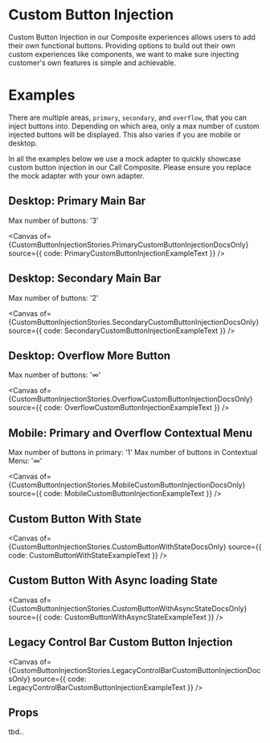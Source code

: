 

<Meta of={CustomButtonInjectionStories} component={CustomButtonInjectionComponent} />

<div id='custom-button-injection-story'>
<script> { addCSS('#custom-button-injection-story button[aria-label="Custom"]{ border: 1px solid green; }') } </script>
<script> {initializeIcons()} </script>

# Custom Button Injection

Custom Button Injection in our Composite experiences allows users to add their own functional buttons. Providing
options to build out their own custom experiences like components, we want to make sure injecting customer's own
features is simple and achievable.

# Examples

There are multiple areas, `primary`, `secondary`, and `overflow`, that you can inject buttons into. Depending on
which area, only a max number of custom injected buttons will be displayed. This also varies if you are mobile
or desktop.

In all the examples below we use a mock adapter to quickly showcase custom button injection in our Call
Composite. Please ensure you replace the mock adapter with your own adapter.

## Desktop: Primary Main Bar

Max number of buttons: '3'

<Canvas
  of={CustomButtonInjectionStories.PrimaryCustomButtonInjectionDocsOnly}
  source={{ code: PrimaryCustomButtonInjectionExampleText }}
/>

## Desktop: Secondary Main Bar

Max number of buttons: '2'

<Canvas
  of={CustomButtonInjectionStories.SecondaryCustomButtonInjectionDocsOnly}
  source={{ code: SecondaryCustomButtonInjectionExampleText }}
/>

## Desktop: Overflow More Button

Max number of buttons: '∞'

<Canvas
  of={CustomButtonInjectionStories.OverflowCustomButtonInjectionDocsOnly}
  source={{ code: OverflowCustomButtonInjectionExampleText }}
/>

## Mobile: Primary and Overflow Contextual Menu

Max number of buttons in primary: '1' Max number of buttons in Contextual Menu: '∞'

<Canvas
  of={CustomButtonInjectionStories.MobileCustomButtonInjectionDocsOnly}
  source={{ code: MobileCustomButtonInjectionExampleText }}
/>

## Custom Button With State

<Canvas
  of={CustomButtonInjectionStories.CustomButtonWithStateDocsOnly}
  source={{ code: CustomButtonWithStateExampleText }}
/>

## Custom Button With Async loading State

<Canvas
  of={CustomButtonInjectionStories.CustomButtonWithAsyncStateDocsOnly}
  source={{ code: CustomButtonWithAsyncStateExampleText }}
/>

## Legacy Control Bar Custom Button Injection

<Canvas
  of={CustomButtonInjectionStories.LegacyControlBarCustomButtonInjectionDocsOnly}
  source={{ code: LegacyControlBarCustomButtonInjectionExampleText }}
/>

## Props

tbd..

</div>
